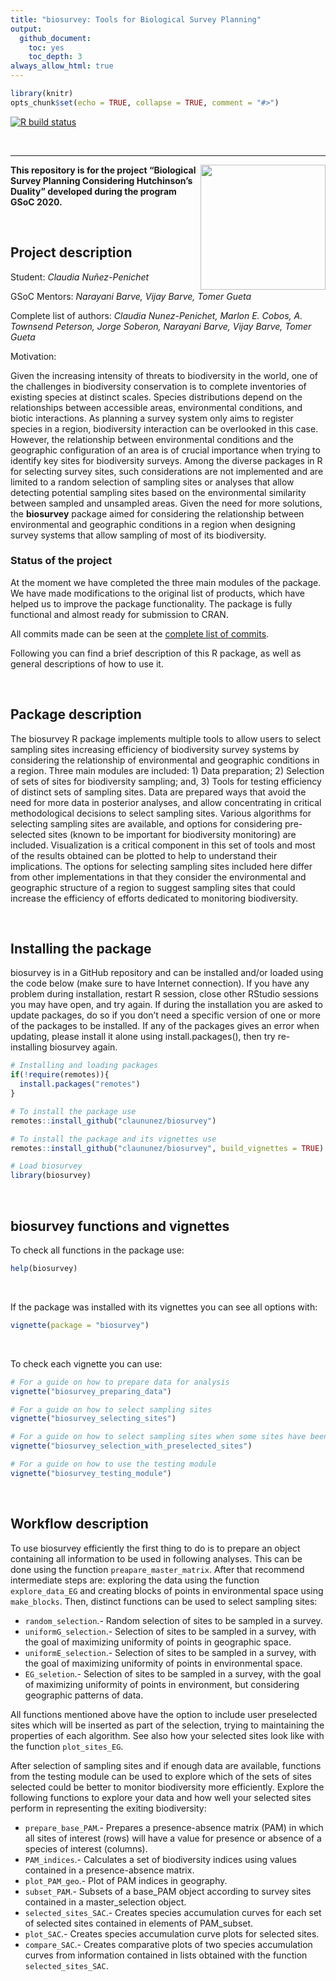 ```yaml
---
title: "biosurvey: Tools for Biological Survey Planning"
output: 
  github_document:
    toc: yes
    toc_depth: 3
always_allow_html: true
---
```


```r
library(knitr)
opts_chunk$set(echo = TRUE, collapse = TRUE, comment = "#>")
```

<!-- badges: start -->
  [![R build status](https://github.com/claununez/biosurvey/workflows/R-CMD-check/badge.svg)](https://github.com/claununez/biosurvey/actions)
  <!-- badges: end -->

<br>
<hr>

<img src='README_files/biosurvey1.png' align="right" height="200" /></a>

**This repository is for the project "Biological Survey Planning Considering Hutchinson’s Duality" developed during the program GSoC 2020.**

<br>

## Project description

Student: *Claudia Nuñez-Penichet*

GSoC Mentors: *Narayani Barve, Vijay Barve, Tomer Gueta*

Complete list of authors: *Claudia Nunez-Penichet, Marlon E. Cobos, A. Townsend Peterson, Jorge Soberon, Narayani Barve, Vijay Barve, Tomer Gueta*

Motivation:

Given the increasing intensity of threats to biodiversity in the world, one of the challenges in biodiversity conservation is to complete inventories of existing species at distinct scales. Species distributions depend on the relationships between accessible areas, environmental conditions, and biotic interactions. As planning a survey system only aims to register species in a region, biodiversity interaction can be overlooked in this case. However, the relationship between environmental conditions and the geographic configuration of an area is of crucial importance when trying to identify key sites for biodiversity surveys.  Among the diverse packages in R for selecting survey sites,  such considerations are not implemented and are limited to a random selection of sampling sites or analyses that allow detecting potential sampling sites based on the environmental similarity between sampled and unsampled areas. Given the need for more solutions, the  **biosurvey** package aimed for considering the relationship between environmental and geographic conditions in a region when designing survey systems that allow sampling of most of its biodiversity. 

### Status of the project

At the moment we have completed the three main modules of the package. We have made  modifications to the original list of products, which have helped us to improve the package functionality. The package is fully functional and almost ready for submission to CRAN. 

All commits made can be seen at the <a href="https://github.com/claununez/biosurvey/commits/master" target="_blank">complete list of commits</a>.


Following you can find a brief description of this R package, as well as general descriptions of how to use it.

<br>

## Package description

The biosurvey R package implements multiple tools to allow users to select sampling sites increasing efficiency of biodiversity survey systems by considering the relationship of environmental and geographic conditions in a region. Three main modules are included: 1) Data preparation; 2) Selection of sets of sites for biodiversity sampling; and, 3) Tools for testing efficiency of distinct sets of sampling sites. Data are prepared ways that avoid the need for more data in posterior analyses, and allow concentrating in critical methodological decisions to select sampling sites. Various algorithms for selecting sampling sites are available, and options for considering pre-selected sites (known to be important for biodiversity monitoring) are included. Visualization is a critical component in this set of tools and most of the results obtained can be plotted to help to understand their implications. The options for selecting sampling sites included here differ from other implementations in that they consider the environmental and geographic structure of a region to suggest sampling sites that could increase the efficiency of efforts dedicated to monitoring biodiversity.

<br>

## Installing the package

biosurvey is in a GitHub repository and can be installed and/or loaded using the code below (make sure to have Internet connection). If you have any problem during installation, restart R session, close other RStudio sessions you may have open, and try again. If during the installation you are asked to update packages, do so if you don't need a specific version of one or more of the packages to be installed. If any of the packages gives an error when updating, please install it alone using install.packages(), then try re-installing biosurvey again.

```r
# Installing and loading packages
if(!require(remotes)){
  install.packages("remotes")
}

# To install the package use
remotes::install_github("claununez/biosurvey")

# To install the package and its vignettes use   
remotes::install_github("claununez/biosurvey", build_vignettes = TRUE)

# Load biosurvey
library(biosurvey)
```

<br>

## biosurvey functions and vignettes

To check all functions in the package use:

```r
help(biosurvey)
```

<br>

If the package was installed with its vignettes you can see all options with:

```r
vignette(package = "biosurvey")
```

<br>

To check each vignette you can use:

```r
# For a guide on how to prepare data for analysis
vignette("biosurvey_preparing_data")

# For a guide on how to select sampling sites
vignette("biosurvey_selecting_sites")

# For a guide on how to select sampling sites when some sites have been preselected
vignette("biosurvey_selection_with_preselected_sites")

# For a guide on how to use the testing module
vignette("biosurvey_testing_module")
```

<br>

## Workflow description

To use biosurvey efficiently the first thing to do is to prepare an object containing all information to be used in following analyses. This can be done using the function `preapare_master_matrix`. After that recommend intermediate steps are: exploring the data using the function `explore_data_EG` and creating blocks of points in environmental space using `make_blocks`. Then, distinct functions can be used to select sampling sites:

- `random_selection`.- Random selection of sites to be sampled in a survey.
- `uniformG_selection`.- Selection of sites to be sampled in a survey, with the goal of maximizing uniformity of points in geographic space.
- `uniformE_selection`.- Selection of sites to be sampled in a survey, with the goal of maximizing uniformity of points in environmental space.
- `EG_seletion`.- Selection of sites to be sampled in a survey, with the goal of maximizing uniformity of points in environment, but considering geographic patterns of data. 

All functions mentioned above have the option to include user preselected sites which will be inserted as part of the selection, trying to maintaining the properties of each algorithm. See also how your selected sites look like with the function `plot_sites_EG`.

After selection of sampling sites and if enough data are available, functions from the testing module can be used to explore which of the sets of sites selected could be better to monitor biodiversity more efficiently. Explore the following functions to explore your data and how well your selected sites perform in representing the exiting biodiversity:

- `prepare_base_PAM`.- Prepares a presence-absence matrix (PAM) in which all sites of interest (rows) will have a value for presence or absence of a species of interest (columns). 
- `PAM_indices`.- Calculates a set of biodiversity indices using values contained in a presence-absence matrix.
- `plot_PAM_geo`.- Plot of PAM indices in geography.
- `subset_PAM`.- Subsets of a base_PAM object according to survey sites contained in a master_selection object. 
- `selected_sites_SAC`.- Creates species accumulation curves for each set of selected sites contained in elements of PAM_subset.
- `plot_SAC`.- Creates species accumulation curve plots for selected sites. 
- `compare_SAC`.- Creates comparative plots of two species accumulation curves from information contained in lists obtained with the function `selected_sites_SAC`. 
